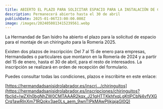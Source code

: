 ```yaml
---
title: ABIERTO EL PLAZO PARA SOLICITAR ESPACIO PARA LA INSTALACIÓN DE CHIRINGUITOS
description: Permanecerá abierto hasta el 30 de abril
publishDate: 2025-01-06T23:00:00.000Z
image: /images/2024050813415239561.webp
---
```


La Hermandad de San Isidro ha abierto el plazo para la solicitud de espacio para el montaje de un chiringuito para la Romería 2025.

Existen dos plazos de inscripción: Del 7 al 15 de enero para empresas, Hermandades o particulares que montaron en la Romería de 2024 y a partir del 15 de enero, hasta el 30 de abril, para el resto de interesados. La inscripción se realizará en orden de recepción del formulario.

Puedes consultar todas las condiciones, plazos e inscribirte en este enlace:

[https://hermandadsanisidrolabrador.es/inscri.../chiringuitos](https://hermandadsanisidrolabrador.es/inscripciones/chiringuitos?fbclid=IwZXh0bgNhZW0CMTAAAR2kqx_J21gHTTKkhfxqLgKtlPCbN4vfVXGCrq1awRInXm71RQokv3ae0Ls_aem_9wnTIPkMAwPIjkjajaGl0Q)
